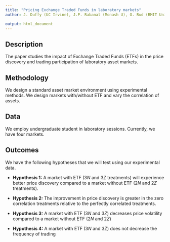 ```yaml
---
title: "Pricing Exchange Traded Funds in laboratory markets"
author: J. Duffy (UC Irvine), J.P. Rabanal (Monash U), O. Rud (RMIT University), 

output: html_document
---
```


## Description
The paper studies the impact of Exchange Traded Funds (ETFs) in the price discovery and trading participation of laboratory asset markets. 


## Methodology
We design a standard asset market environment using experimental methods. We design markets with/without ETF and vary the correlation of assets. 

## Data
We employ undergraduate student in laboratory sessions. Currently, we have four markets. 

## Outcomes
We have the following hypotheses that we will test using our experimental data. 

- **Hypothesis 1:** A market with ETF ($3N$ and $3Z$ treatments) will experience better price discovery compared to a market without ETF ($2N$ and $2Z$ treatments).

- **Hypothesis 2:** The improvement in price discovery is greater in the zero correlation treatments relative to the perfectly correlated treatments.

- **Hypothesis 3:** A market with ETF ($3N$ and $3Z$) decreases price volatility compared to a market without ETF ($2N$ and $2Z$)

- **Hypothesis 4:**  A market with ETF ($3N$ and $3Z$) does not decrease the frequency of trading

